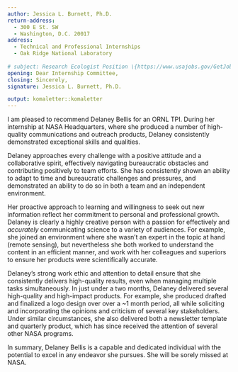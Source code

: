 ```yaml
---
author: Jessica L. Burnett, Ph.D.  
return-address: 
  - 300 E St. SW
  - Washington, D.C. 20017
address:
  - Technical and Professional Internships
  - Oak Ridge National Laboratory
  
# subject: Research Ecologist Position \{https://www.usajobs.gov/GetJob/ViewDetails/587668600}
opening: Dear Internship Committee, 
closing: Sincerely,
signature: Jessica L. Burnett, Ph.D. 

output: komaletter::komaletter
---
```


I am pleased to recommend Delaney Bellis for an ORNL TPI. During her internship at NASA Headquarters, where she produced a number of high-quality communications and outreach products, Delaney consistently demonstrated exceptional skills and qualities.

Delaney approaches every challenge with a positive attitude and a collaborative spirit, effectively navigating bureaucratic obstacles and contributing positively to team efforts. She has consistently shown an ability to adapt to time and bureaucratic challenges and pressures, and demonstrated an ability to do so in both a team and an independent environment.  

Her proactive approach to learning and willingness to seek out new information reflect her commitment to personal and professional growth. Delaney is clearly a highly creative person with a passion for effectively and *accurately* communicating science to a variety of audiences. For example, she joined an environment where she wasn't an expert in the topic at hand (remote sensing), but nevertheless she both worked to understand the content in an efficient manner, and work with her colleagues and superiors to ensure her products were scientifically accurate.

Delaney's strong work ethic and attention to detail ensure that she consistently delivers high-quality results, even when managing multiple tasks simultaneously. In just under a two months, Delaney delivered several high-quality and high-impact products. For example, she produced drafted and finalized a logo design over over a ~1 month period, all while soliciting and incorporating the opinions and criticism of several key stakeholders. Under similar circumstances, she also delivered both a newsletter template and quarterly product, which has since received the attention of several other NASA programs. 

In summary, Delaney Bellis is a capable and dedicated individual with the potential to excel in any endeavor she pursues. She will be sorely missed at NASA.